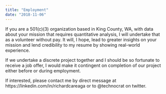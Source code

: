 ```yaml
---
title: "Employment"
date: "2018-11-06"
---
```


If you are a 501(c)(3) organization based in King County, WA, with data about your mission that requires quantitative analysis, I will undertake that as a volunteer without pay. It will, I hope, lead to greater insights on your mission and lend credibility to my resume by showing real-world experience.

If we undertake a discrete project together and I should be so fortunate to receive a job offer, I would make it contingent on completion of our project either before or during employment.

If interested, please contact me by direct message at https://linkedin.com/in/richardcareaga or to @technocrat on twitter.
